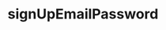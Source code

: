 ---
title: "signUpEmailPassword"
openapi: post /signup/email-password
sidebarTitle: /signup/email-password
---